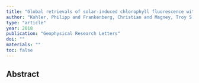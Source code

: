 ```yaml
---
title: "Global retrievals of solar-induced chlorophyll fluorescence with TROPOMI: First results and intersensor comparison to OCO-2"
author: "Kohler, Philipp and Frankenberg, Christian and Magney, Troy S and Guanter, Luis and Joiner, Joanna and Landgraf, Jochen"
type: "article"
year: 2018
publication: "Geophysical Research Letters"
doi: ""
materials: ""
toc: false
---
```


## Abstract

